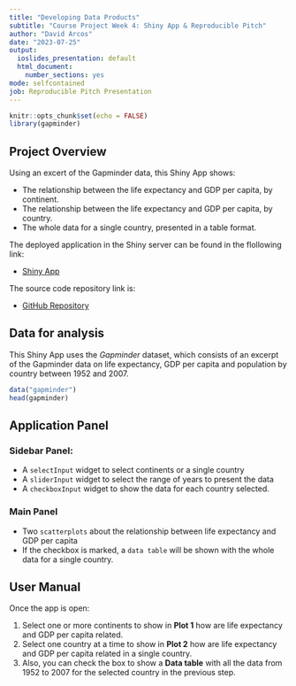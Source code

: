 ---
title: "Developing Data Products"
subtitle: "Course Project Week 4: Shiny App & Reproducible Pitch"
author: "David Arcos"
date: "2023-07-25"
output:
  ioslides_presentation: default
  html_document:
    number_sections: yes
mode: selfcontained
job: Reproducible Pitch Presentation
---

```{r setup, include=FALSE}
knitr::opts_chunk$set(echo = FALSE)
library(gapminder)
```

## Project Overview

Using an excert of the Gapminder data, this Shiny App shows: 

- The relationship between the life expectancy and GDP per capita, by continent.
- The relationship between the life expectancy and GDP per capita, by country.
- The whole data for a single country, presented in a table format.

The deployed application in the Shiny server can be found in the flollowing link:

- [Shiny App](https://g9b9jz-david-arcos.shinyapps.io/APP1/)

The source code repository link is: 

- [GitHub Repository](https://github.com/David-Arcos/Developing_Data_Products_Week4/tree/main)

## Data for analysis

This Shiny App uses the *Gapminder* dataset, which consists of an excerpt of the Gapminder data on life expectancy, GDP per capita and population by country between 1952 and 2007. 

```{r, include=TRUE, echo=TRUE, warning=FALSE,message=FALSE}
data("gapminder")
head(gapminder)
```

## Application Panel

### Sidebar Panel:

- A `selectInput` widget to select continents or a single country
- A `sliderInput` widget to select the range of years to present the data
- A `checkboxInput` widget to show the data for each country selected.

### Main Panel 

- Two `scatterplots` about the relationship between life expectancy and GDP per capita
- If the checkbox is marked, a `data table` will be shown with the whole data for a single country.


## User Manual

Once the app is open: 

1. Select one or more continents to show in **Plot 1** how are life expectancy and GDP per capita related.
2. Select one country at a time to show in **Plot 2** how are life expectancy and GDP per capita related in a single country.
3. Also, you can check the box to show a **Data table** with all the data from 1952 to 2007 for the selected country in the previous step.




